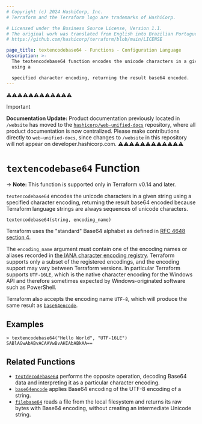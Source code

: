 ```yaml
---
# Copyright (c) 2024 HashiCorp, Inc.
# Terraform and the Terraform logo are trademarks of HashiCorp.

# Licensed under the Business Source License, Version 1.1.
# The original work was translated from English into Brazilian Portuguese.
# https://github.com/hashicorp/terraform/blob/main/LICENSE

page_title: textencodebase64 - Functions - Configuration Language
description: >-
  The textencodebase64 function encodes the unicode characters in a given string
  using a

  specified character encoding, returning the result base64 encoded.
---
```


⚠️⚠️⚠️⚠️⚠️⚠️⚠️⚠️⚠️⚠️⚠️⚠️
> [!IMPORTANT]
> **Documentation Update:** Product documentation previously located in `/website` has moved to the [`hashicorp/web-unified-docs`](https://github.com/hashicorp/web-unified-docs) repository, where all product documentation is now centralized. Please make contributions directly to `web-unified-docs`, since changes to `/website` in this repository will not appear on developer.hashicorp.com.
⚠️⚠️⚠️⚠️⚠️⚠️⚠️⚠️⚠️⚠️⚠️⚠️


# `textencodebase64` Function

-> **Note:** This function is supported only in Terraform v0.14 and later.

`textencodebase64` encodes the unicode characters in a given string using a
specified character encoding, returning the result base64 encoded because
Terraform language strings are always sequences of unicode characters.

```hcl
textencodebase64(string, encoding_name)
```

Terraform uses the "standard" Base64 alphabet as defined in
[RFC 4648 section 4](https://tools.ietf.org/html/rfc4648#section-4).

The `encoding_name` argument must contain one of the encoding names or aliases
recorded in
[the IANA character encoding registry](https://www.iana.org/assignments/character-sets/character-sets.xhtml).
Terraform supports only a subset of the registered encodings, and the encoding
support may vary between Terraform versions. In particular Terraform supports
`UTF-16LE`, which is the native character encoding for the Windows API and
therefore sometimes expected by Windows-originated software such as PowerShell.

Terraform also accepts the encoding name `UTF-8`, which will produce the same
result as [`base64encode`](/terraform/language/functions/base64encode).

## Examples

```
> textencodebase64("Hello World", "UTF-16LE")
SABlAGwAbABvACAAVwBvAHIAbABkAA==
```

## Related Functions

* [`textdecodebase64`](/terraform/language/functions/textdecodebase64) performs the opposite operation,
  decoding Base64 data and interpreting it as a particular character encoding.
* [`base64encode`](/terraform/language/functions/base64encode) applies Base64 encoding of the UTF-8
  encoding of a string.
* [`filebase64`](/terraform/language/functions/filebase64) reads a file from the local filesystem
  and returns its raw bytes with Base64 encoding, without creating an
  intermediate Unicode string.

